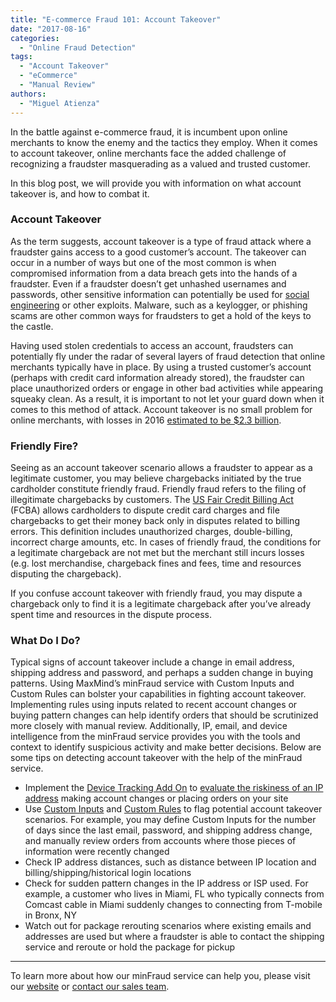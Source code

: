 ```yaml
---
title: "E-commerce Fraud 101: Account Takeover"
date: "2017-08-16"
categories:
  - "Online Fraud Detection"
tags:
  - "Account Takeover"
  - "eCommerce"
  - "Manual Review"
authors:
  - "Miguel Atienza"
---
```


In the battle against e-commerce fraud, it is incumbent upon online merchants to
know the enemy and the tactics they employ. When it comes to account takeover,
online merchants face the added challenge of recognizing a fraudster
masquerading as a valued and trusted customer.

In this blog post, we will provide you with information on what account takeover
is, and how to combat it.

### **Account Takeover**

As the term suggests, account takeover is a type of fraud attack where a
fraudster gains access to a good customer’s account. The takeover can occur in a
number of ways but one of the most common is when compromised information from a
data breach gets into the hands of a fraudster. Even if a fraudster doesn’t get
unhashed usernames and passwords, other sensitive information can potentially be
used for [social
engineering](https://en.wikipedia.org/wiki/Social_engineering_(security)) or
other exploits. Malware, such as a keylogger, or phishing scams are other common
ways for fraudsters to get a hold of the keys to the castle.

Having used stolen credentials to access an account, fraudsters can potentially
fly under the radar of several layers of fraud detection that online merchants
typically have in place. By using a trusted customer’s account (perhaps with
credit card information already stored), the fraudster can place unauthorized
orders or engage in other bad activities while appearing squeaky clean. As a
result, it is important to not let your guard down when it comes to this method
of attack. Account takeover is no small problem for online merchants, with
losses in 2016 [estimated to be $2.3
billion](https://www.javelinstrategy.com/press-release/identity-fraud-hits-record-high-154-million-us-victims-2016-16-percent-according-new).

### **Friendly Fire?**

Seeing as an account takeover scenario allows a fraudster to appear as a
legitimate customer, you may believe chargebacks initiated by the true
cardholder constitute friendly fraud. Friendly fraud refers to the filing of
illegitimate chargebacks by customers. The [US Fair Credit Billing
Act](https://www.consumer.ftc.gov/articles/0219-disputing-credit-card-charges)
(FCBA) allows cardholders to dispute credit card charges and file chargebacks to
get their money back only in disputes related to billing errors. This definition
includes unauthorized charges, double-billing, incorrect charge amounts, etc. In
cases of friendly fraud, the conditions for a legitimate chargeback are not met
but the merchant still incurs losses (e.g. lost merchandise, chargeback fines
and fees, time and resources disputing the chargeback).

If you confuse account takeover with friendly fraud, you may dispute a
chargeback only to find it is a legitimate chargeback after you’ve already spent
time and resources in the dispute process.

### **What Do I Do?**

Typical signs of account takeover include a change in email address, shipping
address and password, and perhaps a sudden change in buying patterns. Using
MaxMind’s minFraud service with Custom Inputs and Custom Rules can bolster your
capabilities in fighting account takeover. Implementing rules using inputs
related to recent account changes or buying pattern changes can help identify
orders that should be scrutinized more closely with manual review. Additionally,
IP, email, and device intelligence from the minFraud service provides you with
the tools and context to identify suspicious activity and make better decisions.
Below are some tips on detecting account takeover with the help of the minFraud
service.

- Implement the [Device Tracking Add
On](https://www.maxmind.com/en/minfraud-device-tracking) to [evaluate the
riskiness of an IP
address](https://www.maxmind.com/en/explanation-of-minfraud-riskscore) making
account changes or placing orders on your site
- Use [Custom Inputs](https://www.maxmind.com/en/minfraud-custom-inputs) and
[Custom Rules](https://www.maxmind.com/en/minfraud-custom-rules) to flag
potential account takeover scenarios. For example, you may define Custom Inputs
for the number of days since the last email, password, and shipping address
change, and manually review orders from accounts where those pieces of
information were recently changed
- Check IP address distances, such as distance between IP location and
billing/shipping/historical login locations
- Check for sudden pattern changes in the IP address or ISP used. For example, a
customer who lives in Miami, FL who typically connects from Comcast cable in
Miami suddenly changes to connecting from T-mobile in Bronx, NY
- Watch out for package rerouting scenarios where existing emails and addresses
are used but where a fraudster is able to contact the shipping service and
reroute or hold the package for pickup

* * *

To learn more about how our minFraud service can help you, please visit our
[website](https://www.maxmind.com/en/minfraud-services) or [contact our sales
team](https://www.maxmind.com/en/sales_contact).
